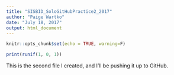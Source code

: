 ```yaml
---
title: "SISBID_SoloGitHubPractice2_2017"
author: "Paige Wartko"
date: "July 18, 2017"
output: html_document
---
```


```r
knitr::opts_chunk$set(echo = TRUE, warning=F)
```


```r
print(runif(1, 0, 1))
```
This is the second file I created, and I'll be pushing it up to GitHub.